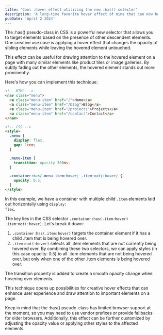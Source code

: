 ```yaml
---
title: 'Cool :hover effect utilizing the new :has() selector'
description: 'A long-time favorite hover effect of mine that can now be done more easily with the :has() selector.'
pubDate: 'April 2 2024'
---
```


The :has() pseudo-class in CSS is a powerful new selector that allows you to target elements based on the presence of other descendent elements. One creative use case is applying a hover effect that changes the opacity of sibling elements while leaving the hovered element untouched.

This effect can be useful for drawing attention to the hovered element on a page with many similar elements like product tiles or image galleries. By subtly fading out the other elements, the hovered element stands out more prominently.

Here's how you can implement this technique:

```html
<!-- HTML -->
<nav class="menu">
  <a class="menu-item" href="/">Home</a>
  <a class="menu-item" href="/blog">Blog</a>
  <a class="menu-item" href="/projects">Projects</a>
  <a class="menu-item" href="/contact">Contact</a>
</nav>

<!-- CSS -->
<style>
  .menu {
    display: flex;
    gap: 1rem;
  }

  .menu-item {
    transition: opacity 300ms;
  }

  .container:has(.menu-item:hover) .item:not(:hover) {
    opacity: 0.5;
  }
</style>
```

In this example, we have a container with multiple child <code>.item</code> elements laid out horizontally using <code>display: flex</code>.

The key lies in the CSS selector <code>.container:has(.item:hover) .item:not(:hover)</code>. Let's break it down:

1. <code>.container:has(.item:hover)</code> targets the container element if it has a child .item that is being hovered over.
1. <code>.item:not(:hover)</code> selects all .item elements that are not currently being hovered over. By combining these
   two selectors, we can apply styles (in this case opacity: 0.5) to all .item elements that are not being hovered over,
   but only when one of the other .item elements is being hovered over.

The transition property is added to create a smooth opacity change when hovering over elements.

This technique opens up possibilities for creative hover effects that can enhance user experience and draw attention to important elements on a page.

Keep in mind that the :has() pseudo-class has limited browser support at the moment, so you may need to use vendor prefixes or provide fallbacks for older browsers. Additionally, this effect can be further customized by adjusting the opacity value or applying other styles to the affected elements.
